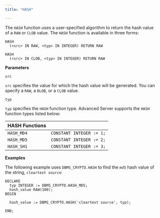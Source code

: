 ```yaml
---
title: "HASH"

---
```


The `HASH` function uses a user-specified algorithm to return the hash value of a `RAW` or `CLOB` value. The `HASH` function is available in three forms:

```text
HASH
  (<src> IN RAW, <typ> IN INTEGER) RETURN RAW

HASH
  (<src> IN CLOB, <typ> IN INTEGER) RETURN RAW
```

**Parameters**

`src`

 `src` specifies the value for which the hash value will be generated. You can specify a `RAW`, a `BLOB`, or a `CLOB` value.

`typ`

 `typ` specifies the `HASH` function type. Advanced Server supports the `HASH` function types listed below:

| **HASH Functions** |                          |
| ------------------ | ------------------------ |
| `HASH_MD4`         | `CONSTANT INTEGER := 1;` |
| `HASH_MD5`         | `CONSTANT INTEGER := 2;` |
| `HASH_SH1`         | `CONSTANT INTEGER := 3;` |

**Examples**

The following example uses `DBMS_CRYPTO.HASH` to find the `md5` hash value of the string, `cleartext source`:

```text
DECLARE
  typ INTEGER := DBMS_CRYPTO.HASH_MD5;
  hash_value RAW(100);
BEGIN

  hash_value := DBMS_CRYPTO.HASH('cleartext source', typ);

END;
```
